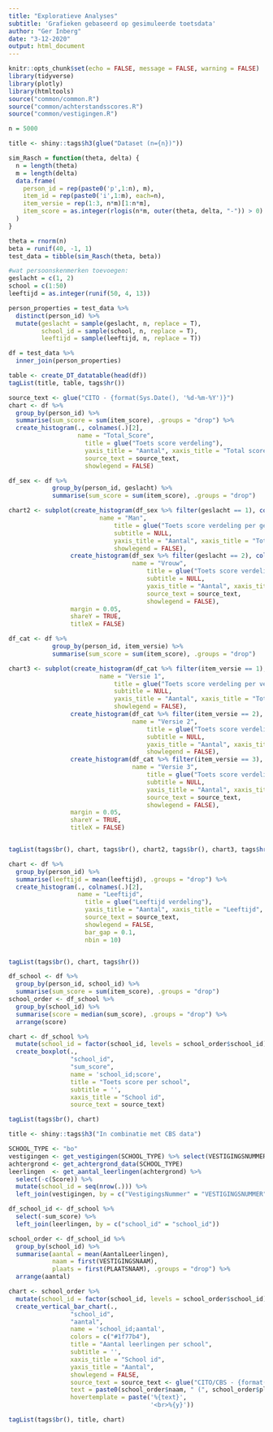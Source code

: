 ```yaml
---
title: "Exploratieve Analyses"
subtitle: 'Grafieken gebaseerd op gesimuleerde toetsdata'
author: "Ger Inberg"
date: "3-12-2020"
output: html_document
---
```


```r
knitr::opts_chunk$set(echo = FALSE, message = FALSE, warning = FALSE)
library(tidyverse)
library(plotly)
library(htmltools)
source("common/common.R")
source("common/achterstandsscores.R")
source("common/vestigingen.R")
```


```r
n = 5000

title <- shiny::tags$h3(glue("Dataset (n={n})"))

sim_Rasch = function(theta, delta) {
  n = length(theta)
  m = length(delta)
  data.frame(
    person_id = rep(paste0('p',1:n), m),
    item_id = rep(paste0('i',1:m), each=n),
    item_versie = rep(1:3, n*m)[1:n*m],
    item_score = as.integer(rlogis(n*m, outer(theta, delta, "-")) > 0)
  )
}

theta = rnorm(n)
beta = runif(40, -1, 1)
test_data = tibble(sim_Rasch(theta, beta))

#wat persoonskenmerken toevoegen:
geslacht = c(1, 2)
school = c(1:50)
leeftijd = as.integer(runif(50, 4, 13))

person_properties = test_data %>%
  distinct(person_id) %>%
  mutate(geslacht = sample(geslacht, n, replace = T),
         school_id = sample(school, n, replace = T),
         leeftijd = sample(leeftijd, n, replace = T))

df = test_data %>%
  inner_join(person_properties)

table <- create_DT_datatable(head(df))
tagList(title, table, tags$hr())
```

```r
source_text <- glue("CITO - {format(Sys.Date(), '%d-%m-%Y')}")
chart <- df %>%
  group_by(person_id) %>%
  summarise(sum_score = sum(item_score), .groups = "drop") %>%
  create_histogram(., colnames(.)[2], 
                   name = "Total_Score",
          		     title = glue("Toets score verdeling"),
          		     yaxis_title = "Aantal", xaxis_title = "Total score",
          		     source_text = source_text,
          		     showlegend = FALSE)

df_sex <- df %>%
            group_by(person_id, geslacht) %>%
            summarise(sum_score = sum(item_score), .groups = "drop")

chart2 <- subplot(create_histogram(df_sex %>% filter(geslacht == 1), colnames(df_sex)[3],
                         name = "Man",
                		     title = glue("Toets score verdeling per geslacht"),
                		     subtitle = NULL,
                		     yaxis_title = "Aantal", xaxis_title = "Total score",
                		     showlegend = FALSE),
                 create_histogram(df_sex %>% filter(geslacht == 2), colnames(df_sex)[3],  
                                  name = "Vrouw",
                        		      title = glue("Toets score verdeling per geslacht"),
                        		      subtitle = NULL,
                        		      yaxis_title = "Aantal", xaxis_title = "Total score",
                        		      source_text = source_text,
                        		      showlegend = FALSE),
                 margin = 0.05,
                 shareY = TRUE, 
                 titleX = FALSE)

df_cat <- df %>%
            group_by(person_id, item_versie) %>%
            summarise(sum_score = sum(item_score), .groups = "drop")

chart3 <- subplot(create_histogram(df_cat %>% filter(item_versie == 1), colnames(df_cat)[3],
                         name = "Versie 1",
                		     title = glue("Toets score verdeling per versie"),
                		     subtitle = NULL,
                		     yaxis_title = "Aantal", xaxis_title = "Total score",
                		     showlegend = FALSE),
                 create_histogram(df_cat %>% filter(item_versie == 2), colnames(df_cat)[3],
                                  name = "Versie 2",
                        		      title = glue("Toets score verdeling per versie"),
                        		      subtitle = NULL,
                        		      yaxis_title = "Aantal", xaxis_title = "Total score",
                        		      showlegend = FALSE),
                 create_histogram(df_cat %>% filter(item_versie == 3), colnames(df_cat)[3],
                                  name = "Versie 3",
                        		      title = glue("Toets score verdeling per versie"),
                        		      subtitle = NULL,
                        		      yaxis_title = "Aantal", xaxis_title = "Total score",
                        		      source_text = source_text,
                        		      showlegend = FALSE),
                 margin = 0.05,
                 shareY = TRUE, 
                 titleX = FALSE)


tagList(tags$br(), chart, tags$br(), chart2, tags$br(), chart3, tags$hr())
```

```r
chart <- df %>%
  group_by(person_id) %>%
  summarise(leeftijd = mean(leeftijd), .groups = "drop") %>%
  create_histogram(., colnames(.)[2],
                   name = "Leeftijd",
          		     title = glue("Leeftijd verdeling"),
          		     yaxis_title = "Aantal", xaxis_title = "Leeftijd",
          		     source_text = source_text,
          		     showlegend = FALSE,
          		     bar_gap = 0.1,
          		     nbin = 10)


tagList(tags$br(), chart, tags$hr())
```

```r
df_school <- df %>%
  group_by(person_id, school_id) %>%
  summarise(sum_score = sum(item_score), .groups = "drop")
school_order <- df_school %>% 
  group_by(school_id) %>% 
  summarise(score = median(sum_score), .groups = "drop") %>% 
  arrange(score)

chart <- df_school %>% 
  mutate(school_id = factor(school_id, levels = school_order$school_id)) %>%
  create_boxplot(.,
                 "school_id", 
                 "sum_score", 
                 name = 'school_id;score',
                 title = "Toets score per school", 
                 subtitle = '',
                 xaxis_title = "School id", 
                 source_text = source_text)

tagList(tags$br(), chart)
```

```r
title <- shiny::tags$h3("In combinatie met CBS data")

SCHOOL_TYPE <- "bo"
vestigingen <- get_vestigingen(SCHOOL_TYPE) %>% select(VESTIGINGSNUMMER, VESTIGINGSNAAM, PLAATSNAAM)
achtergrond <- get_achtergrond_data(SCHOOL_TYPE)
leerlingen  <- get_aantal_leerlingen(achtergrond) %>% 
  select(-c(Score)) %>%
  mutate(school_id = seq(nrow(.))) %>%
  left_join(vestigingen, by = c("VestigingsNummer" = "VESTIGINGSNUMMER"))

df_school_id <- df_school %>%
  select(-sum_score) %>%
  left_join(leerlingen, by = c("school_id" = "school_id"))

school_order <- df_school_id %>% 
  group_by(school_id) %>% 
  summarise(aantal = mean(AantalLeerlingen),
            naam = first(VESTIGINGSNAAM),
            plaats = first(PLAATSNAAM), .groups = "drop") %>% 
  arrange(aantal)

chart <- school_order %>% 
  mutate(school_id = factor(school_id, levels = school_order$school_id)) %>%
  create_vertical_bar_chart(.,
                 "school_id", 
                 "aantal",
                 name = 'school_id;aantal',
                 colors = c("#1f77b4"),
                 title = "Aantal leerlingen per school", 
                 subtitle = '',
                 xaxis_title = "School id",
                 yaxis_title = "Aantal",
                 showlegend = FALSE,
                 source_text = source_text <- glue("CITO/CBS - {format(Sys.Date(), '%d-%m-%Y')}"),
                 text = paste0(school_order$naam, " (", school_order$plaats, ")"),
                 hovertemplate = paste('%{text}',
                                       '<br>%{y}'))

tagList(tags$br(), title, chart)
```
